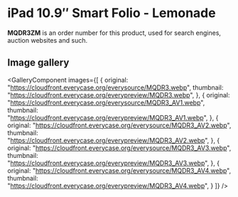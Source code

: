 
# iPad 10.9″ Smart Folio - Lemonade

<Callout type='info' emoji='👉🏻'>**MQDR3ZM** is an order number for this product, used for search engines, auction websites and such.</Callout>

## Image gallery

<GalleryComponent
    images={[
      {
        original: "https://cloudfront.everycase.org/everysource/MQDR3.webp",
        thumbnail: "https://cloudfront.everycase.org/everypreview/MQDR3.webp",
      },
      {
        original: "https://cloudfront.everycase.org/everysource/MQDR3_AV1.webp",
        thumbnail: "https://cloudfront.everycase.org/everypreview/MQDR3_AV1.webp",
      },
      {
        original: "https://cloudfront.everycase.org/everysource/MQDR3_AV2.webp",
        thumbnail: "https://cloudfront.everycase.org/everypreview/MQDR3_AV2.webp",
      },
      {
        original: "https://cloudfront.everycase.org/everysource/MQDR3_AV3.webp",
        thumbnail: "https://cloudfront.everycase.org/everypreview/MQDR3_AV3.webp",
      },
      {
        original: "https://cloudfront.everycase.org/everysource/MQDR3_AV4.webp",
        thumbnail: "https://cloudfront.everycase.org/everypreview/MQDR3_AV4.webp",
      }
    ]}
  />
